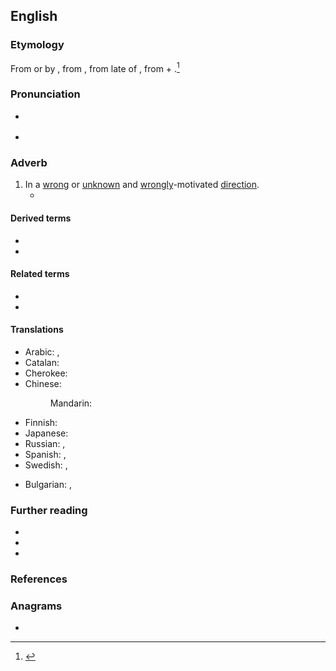 ==English==

===Etymology===
From {{inh|en|enm|astraien}} or by {{glossary|apheresis}} {{m|enm|straien}}, from {{der|en|fro|estraier||to stray}}, from late {{der|en|ML.|-}} of {{m|la|extravagari||to wander beyond}}, from {{der|en|la|extra||beyond}} + {{m|la|vagārī||to wander, stray}}.<ref>{{R:Century 1911}}</ref>

===Pronunciation===
* {{a|US}} {{IPA|en|/əˈstɹeɪ/}}
* {{rhymes|en|eɪ}}

===Adverb===
{{en-adv|?}}

# In a [[wrong]] or [[unknown]] and [[wrongly]]-motivated [[direction]].
#* {{quote-book
|en
|year=1907
|publisher=J. M. Dent & Sons Ltd.
|location=London
|chapter=1.X
|author=Virgil
|authorlink=Virgil
|title=The Æneid of Virgil
|url=https://www.gutenberg.org/files/18466/18466-h/18466-h.htm
|translator=Edward Fairfax Taylor
|passage=Go, set the storm-winds free, / And sink their ships or scatter them '''astray''', / And strew their corpses forth, to weltering waves a prey.}}

====Derived terms====
* {{l|en|go astray}}
* {{l|en|lead astray}}

====Related terms====
* {{l|en|stray}}
* {{l|en|estray}}

====Translations====
{{trans-top|in a wrong direction}}
* Arabic: {{t|ar|بِضَلَال}}, {{t|ar|عَلَى ضَلَال}}
* Catalan: {{t+|ca|desencaminadament}}
* Cherokee: {{t|chr|ᎤᎴᎾᎯᏛ|tr=ulenahidv|sc=Cher}}
* Chinese:
*: Mandarin: {{t|cmn|迷途地}}
{{trans-mid}}
* Finnish: {{t|fi|harhaan}}
* Japanese: {{t|ja|道に迷って}}
* Russian: {{t+|ru|заблудиться|alt=заблуди́вшись}}, {{t|ru|сби́вшись с пути́}}
* Spanish: {{t+|es|perdido}}, {{t+|es|extraviado}}
* Swedish: {{t+|sv|vilse}}, {{t|sv|på villovägar}}
{{trans-bottom}}

{{checktrans-top}}
* Bulgarian: {{t+check|bg|заблуден}}, {{t+check|bg|залутан}}
{{trans-mid}}
{{trans-bottom}}

===Further reading===
* {{R:Webster 1913}}
* {{R:OneLook}}
* {{R:Lexico}}

===References===
<references/>

===Anagrams===
* {{anagrams|en|a=aarsty|'Straya|Straya|atrays|tayras|yartas|yatras}}